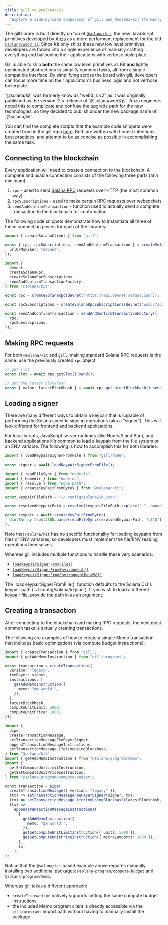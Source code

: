 ```yaml
---
title: gill vs @solana/kit
description:
  "Explore a side-by-side comparison of gill and @solana/kit (formerly known as web3js v2)"
---
```


The gill library is built directly on top of
[`@solana/kit`](https://www.npmjs.com/package/@solana/kit), the new JavaScript primitives developed
by [Anza](https://anza.xyz) as a more performant replacement for the old
[`@solana/web3.js`](https://www.npmjs.com/package/@solana/web3.js). Since Kit only ships these new
low level primitives, developers are forced into a single experience of manually crafting everything
and ballooning their applications with verbose boilerplate.

Gill is able to ship **both** the same low level primitives as Kit **and** lightly opinionated
abstractions to simplify common tasks, all from a single compatible interface. By simplifying across
the board with gill, developers can focus more time on their application's business logic and not
verbose boilerplate.

<Callout>
  `@solana/kit` was formerly know as "web3.js v2" as it was originally published as the version
  `2.x` release of `@solana/web3.js`. Anza engineers noted this to complicate and confuse the
  upgrade path for the new technologies, so they decided to publish under the new package name of
  `@solana/kit`.
</Callout>

You can find the complete scripts that the example code snippets were created from in the gill repo
[here](https://github.com/solana-foundation/gill/tree/master/examples/get-started#comparison-of-gill-vs-solanakit-aka-web3js-v2).
Both are written with honest intentions, best practices, and attempt to be as concise as possible in
accomplishing the same task.

## Connecting to the blockchain

Every application will need to create a connection to the blockchain. A complete and usable
connection consists of the following three parts (at a minimum):

1. `rpc` - used to send [Solana RPC](https://solana.com/docs/rpc) requests over HTTP (the most
   common way)
2. `rpcSubscriptions` - used to make certain RPC requests over websockets
3. `sendAndConfirmTransaction` - function used to actually send a complete transaction to the
   blockchain for confirmation

The following code snippets demonstrate how to instantiate all three of these connection pieces for
each of the libraries:

```ts tab="gill"
import { createSolanaClient } from "gill";

const { rpc, rpcSubscriptions, sendAndConfirmTransaction } = createSolanaClient({
  urlOrMoniker: "devnet",
});
```

```ts tab="@solana/kit"
import {
  devnet,
  createSolanaRpc,
  createSolanaRpcSubscriptions,
  sendAndConfirmTransactionFactory,
} from "@solana/kit";

const rpc = createSolanaRpc(devnet("https://api.devnet.solana.com"));

const rpcSubscriptions = createSolanaRpcSubscriptions(devnet("wss://api.devnet.solana.com"));

const sendAndConfirmTransaction = sendAndConfirmTransactionFactory({
  rpc,
  rpcSubscriptions,
});
```

## Making RPC requests

For both `@solana/kit` and `gill`, making standard Solana RPC requests is the same: use the
previously created `rpc` object.

```ts
// get slot
const slot = await rpc.getSlot().send();

// get the latest blockhash
const { value: latestBlockhash } = await rpc.getLatestBlockhash().send();
```

## Loading a signer

There are many different ways to obtain a keypair that is capable of performing the Solana specific
signing operations (aka a "signer"). This will look different for frontend and backend applications.

For local scripts, JavaScript server runtimes (like NodeJS and Bun), and backend applications it's
common to load a keypair from the file system or an ENV variable. The following is how to accomplish
this for both libraries:

```ts tab="gill"
import { loadKeypairSignerFromFile } from "gill/node";

const signer = await loadKeypairSignerFromFile();
```

```ts tab="@solana/kit"
import { readFileSync } from "node:fs";
import { homedir } from "node:os";
import { resolve } from "node:path";
import { createKeyPairFromBytes } from "@solana/kit";

const keypairFilePath = "~/.config/solana/id.json";

const resolvedKeypairPath = resolve(keypairFilePath.replace("~", homedir()));

const keypair = await createKeyPairFromBytes(
  Uint8Array.from(JSON.parse(readFileSync(resolvedKeypairPath, "utf8"))),
);
```

Note that `@solana/kit` has no specific functionality for loading keypairs from files or ENV
variables, so developers must implement the file/ENV reading operations themselves.

Whereas gill includes multiple functions to handle these very scenarios:

- [`loadKeypairSignerFromFile()`](/api/gill-node/functions/loadKeypairSignerFromFile)
- [`loadKeypairSignerFromEnvironment()`](/api/gill-node/functions/loadKeypairSignerFromEnvironment)
- [`loadKeypairSignerFromEnvironmentBase58()`](/api/gill-node/functions/loadKeypairSignerFromEnvironmentBase58)

<Callout>
  The `loadKeypairSignerFromFile()` function defaults to the Solana CLI's keypair path
  (`~/.config/solana/id.json`). If you wish to load a different keypair file, provide the path in as
  an argument.
</Callout>

## Creating a transaction

After connecting to the blockchain and making RPC requests, the next most common tasks is actually
creating transactions.

The following are examples of how to create a simple Memo transaction that includes basic
optimizations (via compute budget instructions):

```ts tab="gill"
import { createTransaction } from "gill";
import { getAddMemoInstruction } from "gill/programs";

const transaction = createTransaction({
  version: "legacy",
  feePayer: signer,
  instructions: [
    getAddMemoInstruction({
      memo: "gm world!",
    }),
  ],
  latestBlockhash,
  computeUnitLimit: 5000,
  computeUnitPrice: 1000,
});
```

```ts tab="@solana/kit"
import {
  pipe,
  createTransactionMessage,
  setTransactionMessageFeePayerSigner,
  appendTransactionMessageInstructions,
  setTransactionMessageLifetimeUsingBlockhash,
} from "@solana/kit";
import { getAddMemoInstruction } from "@solana-program/memo";
import {
  getSetComputeUnitLimitInstruction,
  getSetComputeUnitPriceInstruction,
} from "@solana-program/compute-budget";

const transaction = pipe(
  createTransactionMessage({ version: "legacy" }),
  (tx) => setTransactionMessageFeePayerSigner(signer, tx),
  (tx) => setTransactionMessageLifetimeUsingBlockhash(latestBlockhash, tx),
  (tx) =>
    appendTransactionMessageInstructions(
      [
        getAddMemoInstruction({
          memo: "gm world!",
        }),
        getSetComputeUnitLimitInstruction({ units: 5000 }),
        getSetComputeUnitPriceInstruction({ microLamports: 1000 }),
      ],
      tx,
    ),
);
```

Notice that the `@solana/kit` based example above requires manually installing two additional
packages: `@solana-program/compute-budget` and `@solana-program/memo`.

Whereas gill takes a different approach:

- `createTransaction` natively supports setting the same compute budget instructions
- the included Memo program client is directly accessible via the `gill/programs` import path
  without having to manually install the package
